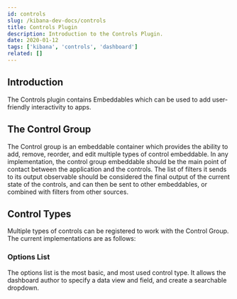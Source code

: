```yaml
---
id: controls
slug: /kibana-dev-docs/controls
title: Controls Plugin
description: Introduction to the Controls Plugin.
date: 2020-01-12
tags: ['kibana', 'controls', 'dashboard']
related: []
---
```


## Introduction

The Controls plugin contains Embeddables which can be used to add user-friendly interactivity to apps.

## The Control Group

The Control group is an embeddable container which provides the ability to add, remove, reorder, and edit multiple types of control embeddable. In any implementation, the control group embeddable should be the main point of contact between the application and the controls. The list of filters it sends to its output observable should be considered the final output of the current state of the controls, and can then be sent to other embeddables, or combined with filters from other sources.

## Control Types

Multiple types of controls can be registered to work with the Control Group. The current implementations are as follows:

### Options List

The options list is the most basic, and most used control type. It allows the dashboard author to specify a data view and field, and create a searchable dropdown.
